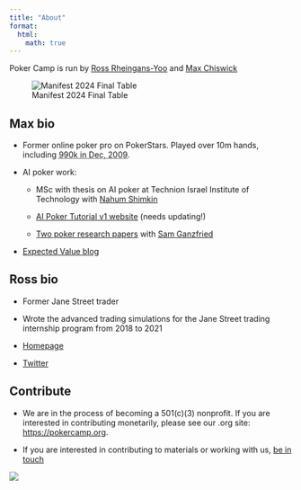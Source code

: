 ```yaml
---
title: "About"
format:
  html:
    math: true
---
```

Poker Camp is run by [Ross Rheingans-Yoo](mailto:ross@poker.camp) and [Max Chiswick](mailto:max@poker.camp)

![Manifest 2024 Final Table](./assets/mr_crop.png)

<!-- ## Mission

Teaching practical decision-making and rationality through poker, combining theory with real-world applied skills -->

## Max bio 

- Former online poker pro on PokerStars. Played over 10m hands, including <abbr title="Record for most ever played in a month above microstakes">990k in Dec, 2009</abbr>.

- AI poker work: 

  - MSc with thesis on AI poker at Technion Israel Institute of Technology with [Nahum Shimkin](https://webee.technion.ac.il/shimkin/index.html)

  - [AI Poker Tutorial v1 website](https://aipokertutorial.com) (needs updating!)

  - [Two poker research papers](https://arxiv.org/search/cs?searchtype=author&query=Chiswick,+M) with [Sam Ganzfried](http://www.ganzfriedresearch.com/)

- [Expected Value blog](https://expectedvalue.org)

## Ross bio 

- Former Jane Street trader 

- Wrote the advanced trading simulations for the Jane Street trading internship program from 2018 to 2021

- [Homepage](https://blog.rossry.net/me/)

- [Twitter](https://twitter.com/_rossry)

## Contribute

- We are in the process of becoming a 501(c)(3) nonprofit. If you are interested in contributing monetarily, please see our .org site: [https://pokercamp.org](https://pokercamp.org). 

- If you are interested in contributing to materials or working with us, [be in touch](mailto:max@poker.camp)

![](./assets/pc.png)